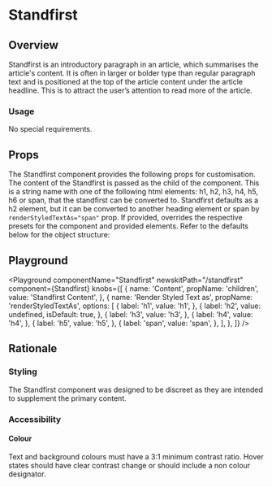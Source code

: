 


# Standfirst

## Overview

Standfirst is an introductory paragraph in an article, which summarises the article's content. It is often in larger or bolder type than regular paragraph text and is positioned at the top of the article content under the article headline. This is to attract the user’s attention to read more of the article.

### Usage

No special requirements.


## Props

The Standfirst component provides the following props for customisation.
<LegacyBlock marginTop="sizing040">
  <Prop name="children" type="string" required>
    The content of the Standfirst is passed as the child of the component.
  </Prop>
  <Prop name="renderStyledTextAs" type="'h1' | 'h2' | 'h3' | 'h4' | 'h5' | 'h6' | 'span'" default="h2">
    This is a string name with one of the following html elements: h1, h2, h3, h4, h5, h6 or span, that the standfirst can be converted to.
    Standfirst defaults as a h2 element, but it can be converted to another heading element or span by `renderStyledTextAs="span"` prop.
  </Prop>
  <Prop name="overrides" type="object">
    If provided, overrides the respective presets for the component and provided elements.
    Refer to the defaults below for the object structure:
    <CodeFromFile path="examples/standfirst/overrides.tsx" />
  </Prop>
</LegacyBlock>

## Playground

<Playground
  componentName="Standfirst"
  newskitPath="/standfirst"
  component={Standfirst}
  knobs={[
    {
      name: 'Content',
      propName: 'children',
      value: 'Standfirst Content',
    },
    {
      name: 'Render Styled Text as',
      propName: 'renderStyledTextAs',
      options: [
        {
          label: 'h1',
          value: 'h1',
        },
        {
          label: 'h2',
          value: undefined,
          isDefault: true,
        },
        {
          label: 'h3',
          value: 'h3',
        },
        {
          label: 'h4',
          value: 'h4',
        },
        {
          label: 'h5',
          value: 'h5',
        },
        {
          label: 'span',
          value: 'span',
        },
      ],
    },
  ]}
/>

## Rationale

### Styling

The Standfirst component was designed to be discreet as they are intended to supplement the primary content.

### Accessibility

#### Colour

Text and background colours must have a 3:1 minimum contrast ratio.
Hover states should have clear contrast change or should include a non colour designator.
